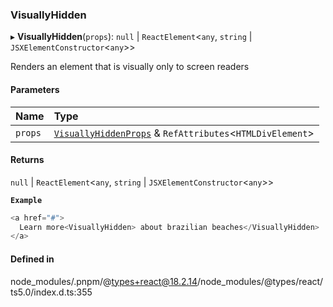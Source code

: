 ### VisuallyHidden

▸ **VisuallyHidden**(`props`): `null` \| `ReactElement`\<`any`, `string` \| `JSXElementConstructor`\<`any`\>\>

Renders an element that is visually only to screen readers

#### Parameters

| Name    | Type                                                                                             |
| :------ | :----------------------------------------------------------------------------------------------- |
| `props` | [`VisuallyHiddenProps`](interfaces/VisuallyHiddenProps.md) & `RefAttributes`\<`HTMLDivElement`\> |

#### Returns

`null` \| `ReactElement`\<`any`, `string` \| `JSXElementConstructor`\<`any`\>\>

**`Example`**

```ts
<a href="#">
  Learn more<VisuallyHidden> about brazilian beaches</VisuallyHidden>
</a>
```

#### Defined in

node_modules/.pnpm/@types+react@18.2.14/node_modules/@types/react/ts5.0/index.d.ts:355
